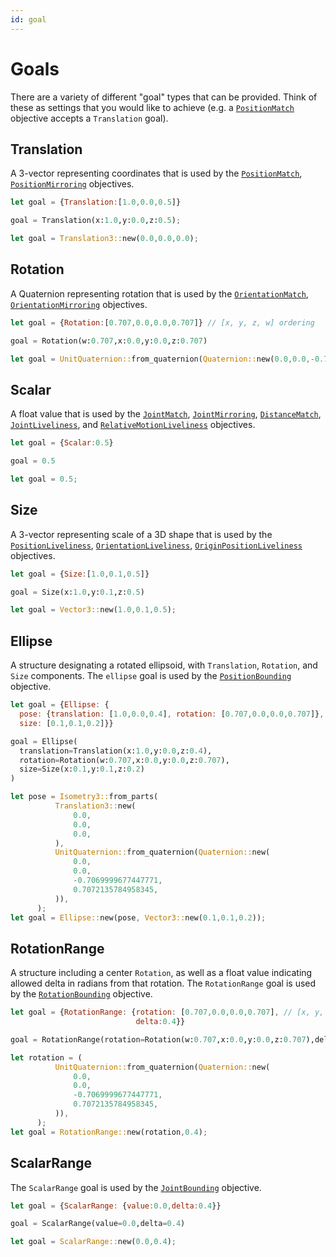 ```yaml
---
id: goal
---
```


# Goals
There are a variety of different "goal" types that can be provided. Think of these as settings that you would like to achieve (e.g. a [`PositionMatch`](../Objectives/matching) objective accepts a `Translation` goal). 

## Translation
A 3-vector representing coordinates that is used by the [`PositionMatch`](../Objectives/matching), [`PositionMirroring`](../Objectives/mirroring) objectives.
<Tabs>
  <TabItem value="js" label="Javascript">

  ```js
  let goal = {Translation:[1.0,0.0,0.5]}
  ```

  </TabItem>
  <TabItem value="py" label="Python">

  ```py
  goal = Translation(x:1.0,y:0.0,z:0.5);
  ```
  </TabItem>
  <TabItem value= "rust" label="Rust"> 

  ```rust
  let goal = Translation3::new(0.0,0.0,0.0);
  ``` 
  </TabItem>
</Tabs> 


## Rotation

A Quaternion representing rotation that is used by the [`OrientationMatch`](../Objectives/matching), [`OrientationMirroring`](../Objectives/mirroring) objectives.
<Tabs>
  <TabItem value="js" label="Javascript">

  ```js
  let goal = {Rotation:[0.707,0.0,0.0,0.707]} // [x, y, z, w] ordering
  ```

  </TabItem>
  <TabItem value="py" label="Python">

  ```py
  goal = Rotation(w:0.707,x:0.0,y:0.0,z:0.707)
  ```
  </TabItem>
  <TabItem value= "rust" label="Rust"> 

  ```rust
  let goal = UnitQuaternion::from_quaternion(Quaternion::new(0.0,0.0,-0.7069999677447771,0.7072135784958345));
  ``` 
  </TabItem>
</Tabs> 



## Scalar

A float value that is used by the [`JointMatch`](../Objectives/matching), [`JointMirroring`](../Objectives/mirroring), [`DistanceMatch`](../Objectives/matching), [`JointLiveliness`](../Objectives/liveliness), and [`RelativeMotionLiveliness`](../Objectives/liveliness) objectives.

<Tabs>
  <TabItem value="js" label="Javascript">

  ```js
  let goal = {Scalar:0.5}
  ```

  </TabItem>
  <TabItem value="py" label="Python">

  ```py
  goal = 0.5
  ```
  </TabItem>
  <TabItem value= "rust" label="Rust"> 

  ```rust
  let goal = 0.5;
  ``` 
  </TabItem>
</Tabs> 



## Size

A 3-vector representing scale of a 3D shape that is used by the [`PositionLiveliness`](../Objectives/liveliness), [`OrientationLiveliness`](../Objectives/liveliness), [`OriginPositionLiveliness`](../Objectives/liveliness) objectives.

<Tabs>
  <TabItem value="js" label="Javascript">

  ```js
  let goal = {Size:[1.0,0.1,0.5]}
  ```

  </TabItem>
  <TabItem value="py" label="Python">

  ```py
  goal = Size(x:1.0,y:0.1,z:0.5)
  ```
  </TabItem>
  <TabItem value= "rust" label="Rust"> 

  ```rust
  let goal = Vector3::new(1.0,0.1,0.5);
  ``` 
  </TabItem>
</Tabs> 


## Ellipse

A structure designating a rotated ellipsoid, with `Translation`, `Rotation`, and `Size` components. The `ellipse` goal is used by the [`PositionBounding`](../Objectives/bounding) objective.

<Tabs>
  <TabItem value="js" label="Javascript">

  ```js
  let goal = {Ellipse: {
    pose: {translation: [1.0,0.0,0.4], rotation: [0.707,0.0,0.0,0.707]}, // [x, y, z, w] ordering for quaternion
    size: [0.1,0.1,0.2]}}
  ```

  </TabItem>
  <TabItem value="py" label="Python">

  ```py
  goal = Ellipse(
    translation=Translation(x:1.0,y:0.0,z:0.4),
    rotation=Rotation(w:0.707,x:0.0,y:0.0,z:0.707),
    size=Size(x:0.1,y:0.1,z:0.2)
  )
  ```
  </TabItem>
  <TabItem value= "rust" label="Rust"> 

  ```rust
  let pose = Isometry3::from_parts(
            Translation3::new(
                0.0,
                0.0,
                0.0,
            ),
            UnitQuaternion::from_quaternion(Quaternion::new(
                0.0,
                0.0,
                -0.7069999677447771,
                0.7072135784958345,
            )),
        );
  let goal = Ellipse::new(pose, Vector3::new(0.1,0.1,0.2));
  ``` 
  </TabItem>
</Tabs> 



## RotationRange

A structure including a center `Rotation`, as well as a float value indicating allowed delta in radians from that rotation. The `RotationRange` goal is used by the [`RotationBounding`](../Objectives/bounding) objective.

<Tabs>
  <TabItem value="js" label="Javascript">

  ```js
  let goal = {RotationRange: {rotation: [0.707,0.0,0.0,0.707], // [x, y, z, w] ordering for quaternion
                              delta:0.4}}
  ```

  </TabItem>
  <TabItem value="py" label="Python">

  ```py
  goal = RotationRange(rotation=Rotation(w:0.707,x:0.0,y:0.0,z:0.707),delta=0.4)
  ```
  </TabItem>
  <TabItem value= "rust" label="Rust"> 

  ```rust
  let rotation = (
            UnitQuaternion::from_quaternion(Quaternion::new(
                0.0,
                0.0,
                -0.7069999677447771,
                0.7072135784958345,
            )),
        );
  let goal = RotationRange::new(rotation,0.4);
  ``` 
  </TabItem>
</Tabs> 



## ScalarRange

The `ScalarRange` goal is used by the [`JointBounding`](../Objectives/bounding) objective.

<Tabs>
  <TabItem value="js" label="Javascript">

  ```js
  let goal = {ScalarRange: {value:0.0,delta:0.4}}
  ```

  </TabItem>
  <TabItem value="py" label="Python">

  ```py
  goal = ScalarRange(value=0.0,delta=0.4)
  ```
  </TabItem>
  <TabItem value= "rust" label="Rust"> 

  ```rust
  let goal = ScalarRange::new(0.0,0.4);
  ``` 
  </TabItem>
</Tabs> 
